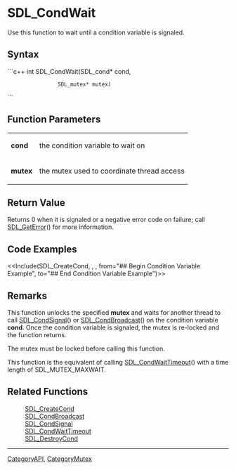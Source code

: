<!-- pragma section-numbers off -->
<!-- pragma camelcase off -->

= SDL_CondWait =
Use this function to wait until a condition variable is signaled.


== Syntax ==
```c++
int SDL_CondWait(SDL_cond*  cond,
                 SDL_mutex* mutex)
```
== Function Parameters ==
{|
|'''cond''' 
|the condition variable to wait on
|-
|'''mutex''' 
|the mutex used to coordinate thread access
|}

== Return Value ==
Returns 0 when it is signaled or a negative error code on failure; call [[SDL_GetError]]() for more information.

== Code Examples ==
<<Include(SDL_CreateCond, , , from="## Begin Condition Variable Example", to="## End Condition Variable Example")>>

== Remarks ==
This function unlocks the specified '''mutex''' and waits for another thread to call [[SDL_CondSignal]]() or [[SDL_CondBroadcast]]() on the condition variable '''cond'''.  Once the condition variable is signaled, the mutex is re-locked and the function returns.

The mutex must be locked before calling this function.

This function is the equivalent of calling [[SDL_CondWaitTimeout]]() with a time length of SDL_MUTEX_MAXWAIT.

== Related Functions ==
:[[SDL_CreateCond]]
:[[SDL_CondBroadcast]]
:[[SDL_CondSignal]]
:[[SDL_CondWaitTimeout]]
:[[SDL_DestroyCond]]

----
[[CategoryAPI]], [[CategoryMutex]]
